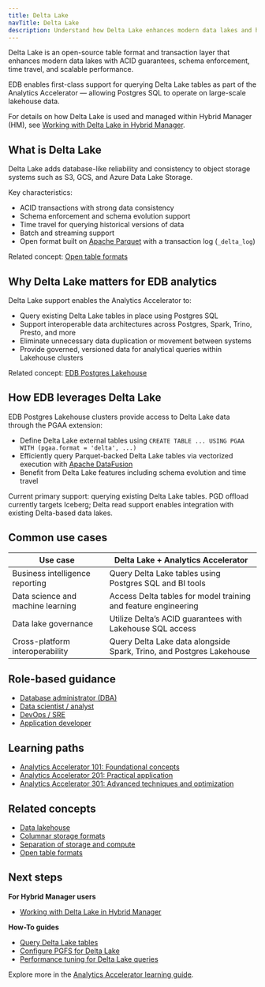 ```yaml
---
title: Delta Lake
navTitle: Delta Lake
description: Understand how Delta Lake enhances modern data lakes and how Analytics Accelerator leverages it within the EDB Postgres ecosystem.
---
```


Delta Lake is an open-source table format and transaction layer that enhances modern data lakes with ACID guarantees, schema enforcement, time travel, and scalable performance.

EDB enables first-class support for querying Delta Lake tables as part of the Analytics Accelerator — allowing Postgres SQL to operate on large-scale lakehouse data.

For details on how Delta Lake is used and managed within Hybrid Manager (HM), see [Working with Delta Lake in Hybrid Manager](/edb-postgres-ai/hybrid-manager/analytics/delta_lake).

## What is Delta Lake

Delta Lake adds database-like reliability and consistency to object storage systems such as S3, GCS, and Azure Data Lake Storage.

Key characteristics:

- ACID transactions with strong data consistency
- Schema enforcement and schema evolution support
- Time travel for querying historical versions of data
- Batch and streaming support
- Open format built on [Apache Parquet](https://parquet.apache.org/) with a transaction log (`_delta_log`)

Related concept: [Open table formats](learn/explained/generic-concepts.mdx#open-table-formats)

## Why Delta Lake matters for EDB analytics

Delta Lake support enables the Analytics Accelerator to:

- Query existing Delta Lake tables in place using Postgres SQL
- Support interoperable data architectures across Postgres, Spark, Trino, Presto, and more
- Eliminate unnecessary data duplication or movement between systems
- Provide governed, versioned data for analytical queries within Lakehouse clusters

Related concept: [EDB Postgres Lakehouse](learn/explained/analytics-concepts#edb-postgres-lakehouse)

## How EDB leverages Delta Lake

EDB Postgres Lakehouse clusters provide access to Delta Lake data through the PGAA extension:

- Define Delta Lake external tables using `CREATE TABLE ... USING PGAA WITH (pgaa.format = 'delta', ...)`
- Efficiently query Parquet-backed Delta Lake tables via vectorized execution with [Apache DataFusion](https://datafusion.apache.org/)
- Benefit from Delta Lake features including schema evolution and time travel

Current primary support: querying existing Delta Lake tables.
PGD offload currently targets Iceberg; Delta read support enables integration with existing Delta-based data lakes.

## Common use cases

| Use case                          | Delta Lake + Analytics Accelerator                            |
|-----------------------------------|--------------------------------------------------------------|
| Business intelligence reporting   | Query Delta Lake tables using Postgres SQL and BI tools       |
| Data science and machine learning | Access Delta tables for model training and feature engineering|
| Data lake governance               | Utilize Delta’s ACID guarantees with Lakehouse SQL access    |
| Cross-platform interoperability   | Query Delta Lake data alongside Spark, Trino, and Postgres Lakehouse |

## Role-based guidance

- [Database administrator (DBA)](learn/personas.mdx#database-administrator-dba)
- [Data scientist / analyst](learn/personas.mdx#data-scientist--data-analyst)
- [DevOps / SRE](learn/personas.mdx#devops-engineer--site-reliability-engineer-sre)
- [Application developer](learn/personas.mdx#application-developer)

## Learning paths

- [Analytics Accelerator 101: Foundational concepts](learn/paths/101)
- [Analytics Accelerator 201: Practical application](learn/paths/201)
- [Analytics Accelerator 301: Advanced techniques and optimization](learn/paths/301)

## Related concepts

- [Data lakehouse](learn/explained/generic-concepts/#data-lakehouse)
- [Columnar storage formats](learn/explained/generic-concepts/#columnar-storage-formats)
- [Separation of storage and compute](learn/explained/generic-concepts/#separation-of-storage-and-compute)
- [Open table formats](learn/explained/generic-concepts/#open-table-formats)

## Next steps

**For Hybrid Manager users**

- [Working with Delta Lake in Hybrid Manager](/edb-postgres-ai/hybrid-manager/analytics/delta_lake)

**How-To guides**

- [Query Delta Lake tables](/edb-postgres-ai/analytics/learn/how-to/query-delta-lake-tables.mdx)
- [Configure PGFS for Delta Lake](/edb-postgres-ai/analytics/learn/how-to/configure-delta-pgfs.mdx)
- [Performance tuning for Delta Lake queries](/edb-postgres-ai/analytics/learn/how-to/performance-delta-lake-queries.mdx)

Explore more in the [Analytics Accelerator learning guide](learn).
